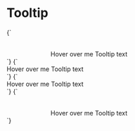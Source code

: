
<Meta title="Patterns/Tooltip" />

# Tooltip

<Preview>
  <Story name="Default" height="500px" parameters={{
    design: figmaConfig('9101%3A113')
  }}>{`
    <style>
      .tooltip-container {
        margin-top: 32px;
      }
    </style>
    <div class="tooltip-container">
      <div class="tooltip">Hover over me
        <span class="tooltiptext top">Tooltip text</span>
      </div>
    </div>
  `}</Story>
</Preview>

<Preview>
  <Story name="Bottom Tooltip" height="500px" parameters={{
    design: figmaConfig('9101%3A113')
  }}>{`
    <div>
      <div class="tooltip">Hover over me
        <span class="tooltiptext bottom">Tooltip text</span>
      </div>
    </div>
  `}</Story>
</Preview>

<Preview>
  <Story name="Right Tooltip" height="500px" parameters={{
    design: figmaConfig('9101%3A113')
  }}>{`
    <div>
      <div class="tooltip">Hover over me
        <span class="tooltiptext right">Tooltip text</span>
      </div>
    </div>
  `}</Story>
</Preview>

<Preview>
  <Story name="Left Tooltip" height="500px" parameters={{
    design: figmaConfig('9101%3A113')
  }}>{`
    <style>
      .tooltip-container {
        margin-left: 100px;
      }
    </style>
    <div class="tooltip-container">
      <div class="tooltip">Hover over me
        <span class="tooltiptext left">Tooltip text</span>
      </div>
    </div>
  `}</Story>
</Preview>
